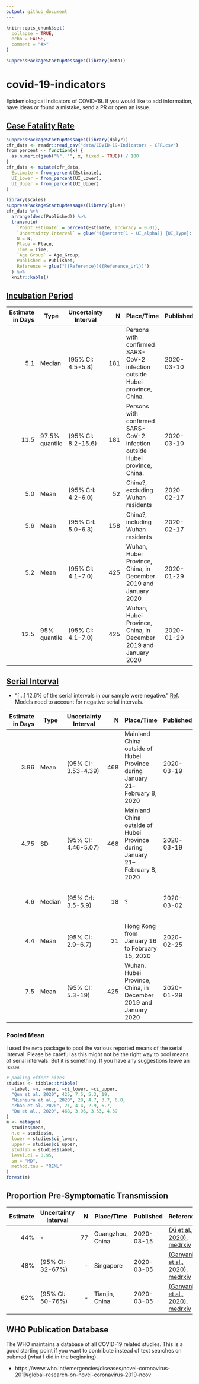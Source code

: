 ```yaml
---
output: github_document
---
```


<!-- README.md is generated from README.Rmd. Please edit that file -->

```r
knitr::opts_chunk$set(
  collapse = TRUE,
  echo = FALSE,
  comment = "#>"
)

suppressPackageStartupMessages(library(meta))
```
# covid-19-indicators
Epidemiological Indicators of COVID-19. If you would like to add information, have ideas or found a mistake, send a PR or open an issue.


## [Case Fatality Rate](https://en.wikipedia.org/wiki/Case_fatality_rate)

```r
suppressPackageStartupMessages(library(dplyr))
cfr_data <- readr::read_csv("data/COVID-19-Indicators - CFR.csv")
from_percent <- function(x) {
  as.numeric(gsub("%", "", x, fixed = TRUE)) / 100
}
cfr_data <- mutate(cfr_data, 
  Estimate = from_percent(Estimate),
  UI_Lower = from_percent(UI_Lower),
  UI_Upper = from_percent(UI_Upper)
)

```

```r
library(scales)
suppressPackageStartupMessages(library(glue))
cfr_data %>% 
  arrange(desc(Published)) %>%
  transmute(
    `Point Estimate` = percent(Estimate, accuracy = 0.01),
    `Uncertainty Interval` = glue("({percent(1 - UI_alpha)} {UI_Type}: {percent(UI_Lower)}-{percent(UI_Upper)})"),
    N = N,
    Place = Place,
    Time = Time,
    `Age Group` = Age_Group,
    Published = Published,
    Reference = glue("[{Reference}]({Reference_Url})")
  ) %>% 
  knitr::kable()
```

## [Incubation Period](https://en.wikipedia.org/wiki/Incubation_period)


| Estimate in Days | Type | Uncertainty Interval           | N | Place/Time | Published | Reference |
| -------------: |-------------|-------------| -----:|-----|-----|-----|
| 5.1   | Median  | (95% CI: 4.5-5.8) | 181 | Persons with confirmed SARS-CoV-2 infection outside Hubei province, China. | 2020-03-10 | [(Lauer et al., 2020), Ann Intern Med.](https://www.ncbi.nlm.nih.gov/pubmed/32150748) |
| 11.5     | 97.5% quantile | (95% CI: 8.2-15.6) | 181 | Persons with confirmed SARS-CoV-2 infection outside Hubei province, China. | 2020-03-10 | [(Lauer et al., 2020), Ann Intern Med.](https://www.ncbi.nlm.nih.gov/pubmed/32150748) |
| 5.0    | Mean | (95% CrI: 4.2-6.0) | 52 | China?, excluding Wuhan residents | 2020-02-17 | [(Linton et al., 2020), J. Clin. Med..](https://www.mdpi.com/2077-0383/9/2/538) |
| 5.6    | Mean | (95% CrI: 5.0-6.3) | 158 | China?, including Wuhan residents | 2020-02-17 | [(Linton et al., 2020), J. Clin. Med..](https://www.mdpi.com/2077-0383/9/2/538) |
| 5.2  | Mean | (95% CI: 4.1-7.0) | 425 | Wuhan, Hubei Province, China, in December 2019 and January 2020 | 2020-01-29 | [(Qun et al., 2020), NEJM](https://www.nejm.org/doi/full/10.1056/NEJMoa2001316) |
| 12.5  | 95% quantile | (95% CI: 4.1-7.0) | 425 | Wuhan, Hubei Province, China, in December 2019 and January 2020 | 2020-01-29 | [(Qun et al., 2020), NEJM](https://www.nejm.org/doi/full/10.1056/NEJMoa2001316) |


## [Serial Interval](https://en.wikipedia.org/wiki/Serial_interval)

* "[...] 12.6% of the serial intervals in our sample were negative." [Ref](https://doi.org/10.3201/eid2606.200357). Models need to account for negative serial intervals.

| Estimate in Days | Type | Uncertainty Interval           | N  | Place/Time | Published | Reference |
| -------------: |-------------|-------------| -----:|-----|-----|-----|
| 3.96    | Mean  | (95% CI: 3.53-4.39) | 468  | Mainland China outside of Hubei Province during January 21–February 8, 2020 | 2020-03-19 | [(Du et al., 2020), Emerging Infectious Diseases](https://doi.org/10.3201/eid2606.200357) |
| 4.75    | SD  | (95% CI: 4.46-5.07) | 468  | Mainland China outside of Hubei Province during January 21–February 8, 2020 | 2020-03-19 | [(Du et al., 2020), Emerging Infectious Diseases](https://doi.org/10.3201/eid2606.200357) |
| 4.6    | Median  | (95% CrI: 3.5-5.9) | 18  | ? | 2020-03-02 | [(Nishiura et al., 2020), Int J Infect Dis.](https://www.ncbi.nlm.nih.gov/pubmed/32145466) |
| 4.4      | Mean | (95% CI: 2.9−6.7) | 21  | Hong Kong from January 16 to February 15, 2020 | 2020-02-25 | [(Zhao et al., 2020), medrxiv](https://www.medrxiv.org/content/10.1101/2020.02.21.20026559v1.article-info) |
| 7.5   | Mean | (95% CI: 5.3-19) | 425 | Wuhan, Hubei Province, China, in December 2019 and January 2020 | 2020-01-29 | [(Qun et al., 2020), NEJM](https://www.nejm.org/doi/full/10.1056/NEJMoa2001316) |

### Pooled Mean

I used the `meta` package to pool the various reported means of the serial interval. Please be careful as this might not be the right way to pool means of serial intervals. But it is something. If you have any suggestions leave an issue.

```r
# pooling effect sizes
studies <- tibble::tribble(
  ~label, ~n, ~mean, ~ci_lower, ~ci_upper,
  "Qun et al. 2020", 425, 7.5, 5.3, 19,
  "Nishiura et al., 2020", 28, 4.7, 3.7, 6.0,
  "Zhao et al. 2020", 21, 4.4, 2.9, 6.7,
  "Du et al., 2020", 468, 3.96, 3.53, 4.39
)
m <- metagen(
  studies$mean, 
  n.e = studies$n,
  lower = studies$ci_lower,
  upper = studies$ci_upper,
  studlab = studies$label,
  level.ci = 0.95,
  sm = "MD",
  method.tau = "REML"	
)
forest(m)
```


## Proportion Pre-Symptomatic Transmission

| Estimate | Uncertainty Interval | N  | Place/Time | Published | Reference |
| -------------: |-------------| -----:|-----|-----|-----|
| 44%   | - | 77  | Guangzhou, China | 2020-03-15 | [(Xi et al., 2020), medrxiv](https://doi.org/10.1101/2020.03.05.20031815 ) |
| 48%   | (95% CI: 32-67%) | -  | Singapore | 2020-03-05 | [(Ganyani et al., 2020), medrxiv](https://doi.org/10.1101/2020.03.05.20031815 ) |
| 62%   | (95% CI: 50-76%) | -  | Tianjin, China | 2020-03-05 | [(Ganyani et al., 2020), medrxiv](https://doi.org/10.1101/2020.03.05.20031815 ) |

## WHO Publication Database

The WHO maintains a database of all COVID-19 related studies. This is a good starting point if you want to contribute instead of text searches on pubmed (what I did in the beginning).

* https://www.who.int/emergencies/diseases/novel-coronavirus-2019/global-research-on-novel-coronavirus-2019-ncov
